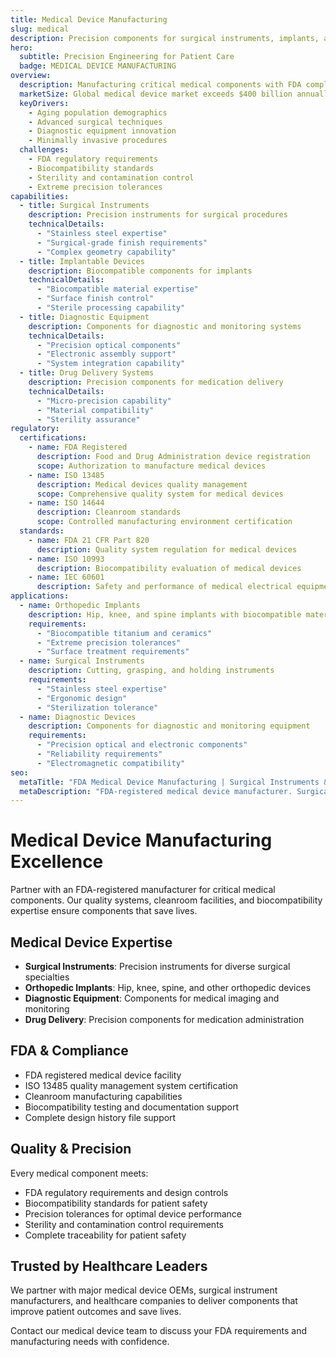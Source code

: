```yaml
---
title: Medical Device Manufacturing
slug: medical
description: Precision components for surgical instruments, implants, and diagnostic equipment
hero:
  subtitle: Precision Engineering for Patient Care
  badge: MEDICAL DEVICE MANUFACTURING
overview:
  description: Manufacturing critical medical components with FDA compliance, biocompatibility assurance, and the precision required for life-saving devices.
  marketSize: Global medical device market exceeds $400 billion annually
  keyDrivers:
    - Aging population demographics
    - Advanced surgical techniques
    - Diagnostic equipment innovation
    - Minimally invasive procedures
  challenges:
    - FDA regulatory requirements
    - Biocompatibility standards
    - Sterility and contamination control
    - Extreme precision tolerances
capabilities:
  - title: Surgical Instruments
    description: Precision instruments for surgical procedures
    technicalDetails:
      - "Stainless steel expertise"
      - "Surgical-grade finish requirements"
      - "Complex geometry capability"
  - title: Implantable Devices
    description: Biocompatible components for implants
    technicalDetails:
      - "Biocompatible material expertise"
      - "Surface finish control"
      - "Sterile processing capability"
  - title: Diagnostic Equipment
    description: Components for diagnostic and monitoring systems
    technicalDetails:
      - "Precision optical components"
      - "Electronic assembly support"
      - "System integration capability"
  - title: Drug Delivery Systems
    description: Precision components for medication delivery
    technicalDetails:
      - "Micro-precision capability"
      - "Material compatibility"
      - "Sterility assurance"
regulatory:
  certifications:
    - name: FDA Registered
      description: Food and Drug Administration device registration
      scope: Authorization to manufacture medical devices
    - name: ISO 13485
      description: Medical devices quality management
      scope: Comprehensive quality system for medical devices
    - name: ISO 14644
      description: Cleanroom standards
      scope: Controlled manufacturing environment certification
  standards:
    - name: FDA 21 CFR Part 820
      description: Quality system regulation for medical devices
    - name: ISO 10993
      description: Biocompatibility evaluation of medical devices
    - name: IEC 60601
      description: Safety and performance of medical electrical equipment
applications:
  - name: Orthopedic Implants
    description: Hip, knee, and spine implants with biocompatible materials
    requirements:
      - "Biocompatible titanium and ceramics"
      - "Extreme precision tolerances"
      - "Surface treatment requirements"
  - name: Surgical Instruments
    description: Cutting, grasping, and holding instruments
    requirements:
      - "Stainless steel expertise"
      - "Ergonomic design"
      - "Sterilization tolerance"
  - name: Diagnostic Devices
    description: Components for diagnostic and monitoring equipment
    requirements:
      - "Precision optical and electronic components"
      - "Reliability requirements"
      - "Electromagnetic compatibility"
seo:
  metaTitle: "FDA Medical Device Manufacturing | Surgical Instruments & Implants"
  metaDescription: "FDA-registered medical device manufacturer. Surgical instruments, orthopedic implants, diagnostic equipment. ISO 13485 certified."
---
```


# Medical Device Manufacturing Excellence

Partner with an FDA-registered manufacturer for critical medical components. Our quality systems, cleanroom facilities, and biocompatibility expertise ensure components that save lives.

## Medical Device Expertise

- **Surgical Instruments**: Precision instruments for diverse surgical specialties
- **Orthopedic Implants**: Hip, knee, spine, and other orthopedic devices
- **Diagnostic Equipment**: Components for medical imaging and monitoring
- **Drug Delivery**: Precision components for medication administration

## FDA & Compliance

- FDA registered medical device facility
- ISO 13485 quality management system certification
- Cleanroom manufacturing capabilities
- Biocompatibility testing and documentation support
- Complete design history file support

## Quality & Precision

Every medical component meets:
- FDA regulatory requirements and design controls
- Biocompatibility standards for patient safety
- Precision tolerances for optimal device performance
- Sterility and contamination control requirements
- Complete traceability for patient safety

## Trusted by Healthcare Leaders

We partner with major medical device OEMs, surgical instrument manufacturers, and healthcare companies to deliver components that improve patient outcomes and save lives.

Contact our medical device team to discuss your FDA requirements and manufacturing needs with confidence.
